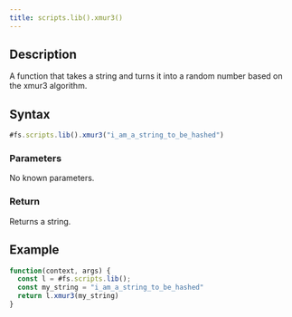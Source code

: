 ```yaml
---
title: scripts.lib().xmur3()
---
```


## Description

A function that takes a string and turns it into a random number based on the xmur3 algorithm.

## Syntax

```js
#fs.scripts.lib().xmur3("i_am_a_string_to_be_hashed")
```

### Parameters

No known parameters.

### Return

Returns a string.

## Example

```js
function(context, args) {
  const l = #fs.scripts.lib();
  const my_string = "i_am_a_string_to_be_hashed"
  return l.xmur3(my_string)
}
```
